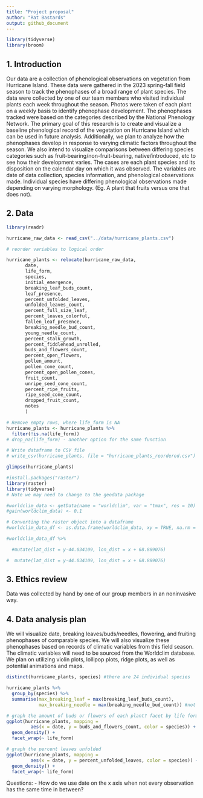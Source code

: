 ```yaml
---
title: "Project proposal"
author: "Rat Bastards"
output: github_document
---
```


```r
library(tidyverse)
library(broom)
```

## 1. Introduction

Our data are a collection of phenological observations on vegetation from Hurricane Island. These data were gathered in the 2023 spring-fall field season to track the phenophases of a broad range of plant species. The data were collected by one of our team members who visited individual plants each week throughout the season. Photos were taken of each plant on a weekly basis to identify phenophase development. The phenophases tracked were based on the categories described by the National Phenology Network. The primary goal of this research is to create and visualize a baseline phenological record of the vegetation on Hurricane Island which can be used in future analysis. Additionally, we plan to analyze how the phenophases develop in response to varying climatic factors throughout the season. We also intend to visualize comparisons between differing species categories such as fruit-bearing/non-fruit-bearing, native/introduced, etc to see how their development varies. The cases are each plant species and its disposition on the calendar day on which it was observed. The variables are date of data collection, species information, and phenological observations made. Individual species have differing phenological observations made depending on varying morphology. (Eg. A plant that fruits versus one that does not).


## 2. Data

```r
library(readr)

hurricane_raw_data <- read_csv("../data/hurricane_plants.csv")

# reorder variables to logical order

hurricane_plants <- relocate(hurricane_raw_data, 
       date, 
       life_form, 
       species, 
       initial_emergence,
       breaking_leaf_buds_count,
       leaf_presence,
       percent_unfolded_leaves,
       unfolded_leaves_count,
       percent_full_size_leaf,
       percent_leaves_colorful,
       fallen_leaf_presence,
       breaking_needle_bud_count,
       young_needle_count,
       percent_stalk_growth,
       percent_fiddlehead_unrolled,
       buds_and_flowers_count,
       percent_open_flowers,
       pollen_amount,
       pollen_cone_count,
       percent_open_pollen_cones,
       fruit_count,
       unripe_seed_cone_count, 
       percent_ripe_fruits,
       ripe_seed_cone_count,
       dropped_fruit_count,
       notes
       )

# Remove empty rows, where life_form is NA 
hurricane_plants <- hurricane_plants %>% 
  filter(!is.na(life_form))
# drop_na(life_form) - another option for the same function

# Write dataframe to CSV file
# write_csv(hurricane_plants, file = "hurricane_plants_reordered.csv")

glimpse(hurricane_plants)
```



```r
#install.packages("raster")
library(raster)
library(tidyverse)
# Note we may need to change to the geodata package
```


```r
#worldclim_data <- getData(name = "worldclim", var = "tmax", res = 10)
#gain(worldclim_data) <- 0.1

# Converting the raster object into a dataframe
#worldclim_data_df <- as.data.frame(worldclim_data, xy = TRUE, na.rm = TRUE)

#worldclim_data_df %>%

  #mutate(lat_dist = y-44.034109, lon_dist = x + 68.889076)

#  mutate(lat_dist = y-44.034109, lon_dist = x + 68.889076)

```

## 3. Ethics review
Data was collected by hand by one of our group members in an noninvasive way.

## 4. Data analysis plan

We will visualize date, breaking leaves/buds/needles, flowering, and fruiting phenophases of comparable species. We will also visualize these phenophases based on records of climatic variables from this field season. The climatic variables will need to be sourced from the Worldclim database. We plan on utilizing violin plots, lollipop plots, ridge plots, as well as potential animations and maps.
```r
distinct(hurricane_plants, species) #there are 24 individual species
```

```r
hurricane_plants %>%
  group_by(species) %>%
  summarise(max_breaking_leaf = max(breaking_leaf_buds_count),
            max_breaking_needle = max(breaking_needle_bud_count)) #not returning breaking needle count for the red spruce. Something wrong with dataset?
```

```r
# graph the amount of buds or flowers of each plant? facet by life form?
ggplot(hurricane_plants, mapping = 
         aes(x = date, y = buds_and_flowers_count, color = species)) +
  geom_density() +
  facet_wrap(~ life_form)
```


```r
# graph the percent leaves unfolded 
ggplot(hurricane_plants, mapping = 
         aes(x = date, y = percent_unfolded_leaves, color = species)) +
  geom_density() +
  facet_wrap(~ life_form)
```

Questions:
- How do we use date on the x axis when not every observation has the same time in between?
